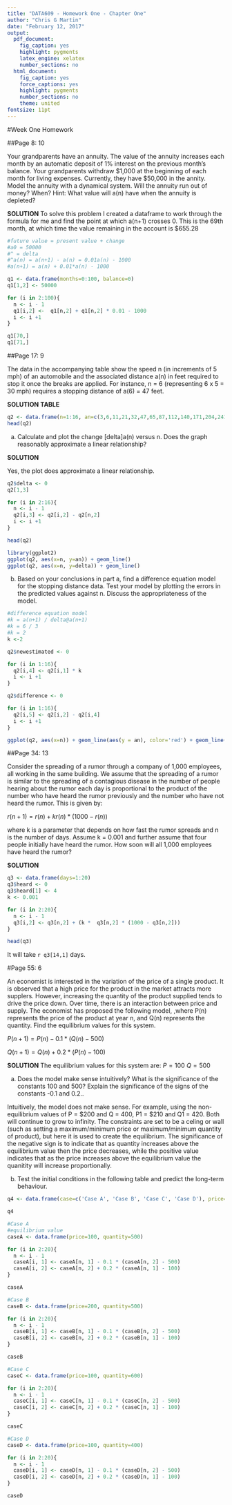 ```yaml
---
title: "DATA609 - Homework One - Chapter One"
author: "Chris G Martin"
date: "February 12, 2017"
output:
  pdf_document:
    fig_caption: yes
    highlight: pygments
    latex_engine: xelatex
    number_sections: no
  html_document:
    fig_caption: yes
    force_captions: yes
    highlight: pygments
    number_sections: no
    theme: united
fontsize: 11pt
---
```


#Week One Homework

##Page 8: 10

Your grandparents have an annuity. The value of the annuity increases each month by an automatic deposit of 1% interest on the previous month's balance. Your grandparents withdraw \$1,000 at the beginning of each month for living expenses. Currently, they have \$50,000 in the annity. Model the annuity with a dynamical system. Will the annuity run out of money? When? Hint: What value will a(n) have when the annuity is depleted?

**SOLUTION**
To solve this problem I created a dataframe to work through the formula for me and find the point at which a(n+1) crosses 0. This is the 69th month, at which time the value remaining in the account is $655.28

```r
#future value = present value + change
#a0 = 50000
#^ = delta
#^a(n) = a(n+1) - a(n) = 0.01a(n) - 1000
#a(n+1) = a(n) + 0.01*a(n) - 1000

q1 <- data.frame(months=0:100, balance=0)
q1[1,2] <- 50000

for (i in 2:100){
  n <- i - 1
  q1[i,2] <-  q1[n,2] + q1[n,2] * 0.01 - 1000
  i <- i +1
}

q1[70,]
q1[71,]
```


##Page 17: 9

The data in the accompanying table show the speed n (in increments of 5 mph) of an automobile and the associated distance a(n) in feet required to stop it once the breaks are applied. For instance, n = 6 (representing 6 x 5 = 30 mph) requires a stopping distance of a(6) = 47 feet.

**SOLUTION**
**TABLE**

```r
q2 <- data.frame(n=1:16, an=c(3,6,11,21,32,47,65,87,112,140,171,204,241,282,325,376))
head(q2)
```

a. Calculate and plot the change [delta]a(n) versus n. Does the graph reasonably approximate a linear relationship?

**SOLUTION**

Yes, the plot does approximate a linear relationship.

```r
q2$delta <- 0
q2[1,3]

for (i in 2:16){
  n <- i - 1
  q2[i,3] <- q2[i,2] - q2[n,2]
  i <- i +1
}

head(q2)

library(ggplot2)
ggplot(q2, aes(x=n, y=an)) + geom_line()
ggplot(q2, aes(x=n, y=delta)) + geom_line()
```


b. Based on your conclusions in part a, find a difference equation model for the stopping distance data. Test your model by plotting the errors in the predicted values against n. Discuss the appropriateness of the model.

```r
#difference equation model
#k = a(n+1) / delta@a(n+1)
#k = 6 / 3
#k = 2
k <-2

q2$newestimated <- 0

for (i in 1:16){
  q2[i,4] <- q2[i,1] * k
  i <- i +1
}

q2$difference <- 0

for (i in 1:16){
  q2[i,5] <- q2[i,2] - q2[i,4]
  i <- i +1
}

ggplot(q2, aes(x=n)) + geom_line(aes(y = an), color='red') + geom_line(aes(y = difference), color='blue') + scale_colour_manual("", breaks=c('an', 'difference'), values=c('red', 'blue'))
```



##Page 34: 13

Consider the spreading of a rumor through a company of 1,000 employees, all working in the same building. We assume that the spreading of a rumor is similar to the spreading of a contagious disease in the number of people hearing about the rumor each day is proportional to the product of the number who have heard the rumor previously and the number who have not heard the rumor. This is given by:

$r(n+1) = r(n) + kr(n)*(1000 - r(n))$

where k is a parameter that depends on how fast the rumor spreads and n is the number of days. Assume k = 0.001 and further assume that four people initially have heard the rumor. How soon will all 1,000 employees have heard the rumor?

**SOLUTION**

```r
q3 <- data.frame(days=1:20)
q3$heard <- 0
q3$heard[1] <- 4
k <- 0.001

for (i in 2:20){
  n <- i - 1
  q3[i,2] <- q3[n,2] + (k *  q3[n,2] * (1000 - q3[n,2]))
}

head(q3)
```

It will take `r q3[14,1]` days.

#Page 55: 6

An economist is interested in the variation of the price of a single product. It is observed that a high price for the product in the market attracts more supplers. However, increasing the quantity of the product supplied tends to drive the price down. Over time, there is an interaction between price and supply. The economist has proposed the following model, ,where P(n) represents the price of the product at year n, and Q(n) represents the quantity. Find the equilibrium values for this system.

$P(n+1) = P(n) - 0.1 * (Q(n) - 500)$

$Q(n+1) = Q(n) + 0.2 * (P(n) - 100)$

**SOLUTION**
The equilibrium values for this system are:
$P = 100$
$Q = 500$


a. Does the model make sense intuitively? What is the significance of the constants 100 and 500? Explain the significance of the signs of the constants -0.1 and 0.2..

Intuitively, the model does not make sense. For example, using the non-equilibrium values of P = \$200 and Q = 400, P1 = \$210 and Q1 = 420. Both will continue to grow to infinity. The constraints are set to be a celing or wall (such as setting a maximum/minimum price or maximum/minimum quantity of product), but here it is used to create the equilibrium. The significance of the negative sign is to indicate that as quantity increases above the equilibrium value then the price decreases, while the positive value indicates that as the price increases above the equilibrium value the quanitity will increase proportionally.


b. Test the initial conditions in the following table and predict the long-term behaviour.

```r
q4 <- data.frame(case=c('Case A', 'Case B', 'Case C', 'Case D'), price=c(100, 200, 100, 100), quantitiy=c(500, 500, 600, 400))

q4
```


```r
#Case A
#equilibrium value
caseA <- data.frame(price=100, quantity=500)

for (i in 2:20){
  n <- i - 1
  caseA[i, 1] <- caseA[n, 1] - 0.1 * (caseA[n, 2] - 500)
  caseA[i, 2] <- caseA[n, 2] + 0.2 * (caseA[n, 1] - 100)
}

caseA
```

```r
#Case B
caseB <- data.frame(price=200, quantity=500)

for (i in 2:20){
  n <- i - 1
  caseB[i, 1] <- caseB[n, 1] - 0.1 * (caseB[n, 2] - 500)
  caseB[i, 2] <- caseB[n, 2] + 0.2 * (caseB[n, 1] - 100)
}

caseB
```

```r
#Case C
caseC <- data.frame(price=100, quantity=600)

for (i in 2:20){
  n <- i - 1
  caseC[i, 1] <- caseC[n, 1] - 0.1 * (caseC[n, 2] - 500)
  caseC[i, 2] <- caseC[n, 2] + 0.2 * (caseC[n, 1] - 100)
}

caseC
```

```r
#Case D
caseD <- data.frame(price=100, quantity=400)

for (i in 2:20){
  n <- i - 1
  caseD[i, 1] <- caseD[n, 1] - 0.1 * (caseD[n, 2] - 500)
  caseD[i, 2] <- caseD[n, 2] + 0.2 * (caseD[n, 1] - 100)
}

caseD
```
